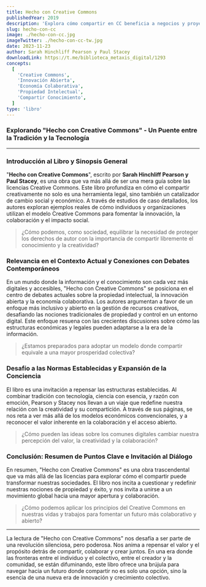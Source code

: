 ```yaml
---
title: Hecho con Creative Commons
publishedYear: 2019
description: 'Explora cómo compartir en CC beneficia a negocios y proyectos. Aborda modelos de negocio abiertos y su impacto en la economía digital, con casos prácticos que fomentan la innovación y el intercambio de conocimientos.'
slug: hecho-con-cc
image: ./hecho-con-cc.jpg
imageTwitter: ./hecho-con-cc-tw.jpg
date: 2023-11-23
author: Sarah Hinchliff Pearson y Paul Stacey
downloadLink: https://t.me/biblioteca_metaxis_digital/1293
concepts:
  [
    'Creative Commons',
    'Innovación Abierta',
    'Economía Colaborativa',
    'Propiedad Intelectual',
    'Compartir Conocimiento',
  ]
type: 'libro'
---
```


### Explorando "Hecho con Creative Commons" - Un Puente entre la Tradición y la Tecnología

---

### Introducción al Libro y Sinopsis General

"**Hecho con Creative Commons**", escrito por **Sarah Hinchliff Pearson y Paul Stacey**, es una obra que va más allá de ser una mera guía sobre las licencias Creative Commons. Este libro profundiza en cómo el compartir creativamente no solo es una herramienta legal, sino también un catalizador de cambio social y económico. A través de estudios de caso detallados, los autores exploran ejemplos reales de cómo individuos y organizaciones utilizan el modelo Creative Commons para fomentar la innovación, la colaboración y el impacto social.

> ¿Cómo podemos, como sociedad, equilibrar la necesidad de proteger los derechos de autor con la importancia de compartir libremente el conocimiento y la creatividad?

### Relevancia en el Contexto Actual y Conexiones con Debates Contemporáneos

En un mundo donde la información y el conocimiento son cada vez más digitales y accesibles, "Hecho con Creative Commons" se posiciona en el centro de debates actuales sobre la propiedad intelectual, la innovación abierta y la economía colaborativa. Los autores argumentan a favor de un enfoque más inclusivo y abierto en la gestión de recursos creativos, desafiando las nociones tradicionales de propiedad y control en un entorno digital. Este enfoque resuena con las crecientes discusiones sobre cómo las estructuras económicas y legales pueden adaptarse a la era de la información.

> ¿Estamos preparados para adoptar un modelo donde compartir equivale a una mayor prosperidad colectiva?

### Desafío a las Normas Establecidas y Expansión de la Conciencia

El libro es una invitación a repensar las estructuras establecidas. Al combinar tradición con tecnología, ciencia con esencia, y razón con emoción, Pearson y Stacey nos llevan a un viaje que redefine nuestra relación con la creatividad y su compartición. A través de sus páginas, se nos reta a ver más allá de los modelos económicos convencionales, y a reconocer el valor inherente en la colaboración y el acceso abierto.

> ¿Cómo pueden las ideas sobre los comunes digitales cambiar nuestra percepción del valor, la creatividad y la colaboración?

### Conclusión: Resumen de Puntos Clave e Invitación al Diálogo

En resumen, "Hecho con Creative Commons" es una obra trascendental que va más allá de las licencias para explorar cómo el compartir puede transformar nuestras sociedades. El libro nos incita a cuestionar y redefinir nuestras nociones de propiedad y éxito, y nos invita a unirse a un movimiento global hacia una mayor apertura y colaboración.

> ¿Cómo podemos aplicar los principios del Creative Commons en nuestras vidas y trabajos para fomentar un futuro más colaborativo y abierto?

---

La lectura de "Hecho con Creative Commons" nos desafía a ser parte de una revolución silenciosa, pero poderosa. Nos anima a repensar el valor y el propósito detrás de compartir, colaborar y crear juntos. En una era donde las fronteras entre el individuo y el colectivo, entre el creador y la comunidad, se están difuminando, este libro ofrece una brújula para navegar hacia un futuro donde compartir no es solo una opción, sino la esencia de una nueva era de innovación y crecimiento colectivo.
